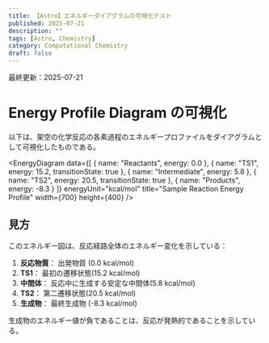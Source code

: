```yaml
---
title: 【Astro】エネルギーダイアグラムの可視化テスト
published: 2025-07-21
description: ""
tags: [Astro, Chemistry]
category: Computational Chemistry
draft: false
---
```

最終更新：2025-07-21


# Energy Profile Diagram の可視化


以下は、架空の化学反応の各素過程のエネルギープロファイルをダイアグラムとして可視化したものである。

<EnergyDiagram
  data={[
    { name: "Reactants", energy: 0.0 },
    { name: "TS1", energy: 15.2, transitionState: true },
    { name: "Intermediate", energy: 5.8 },
    { name: "TS2", energy: 20.5, transitionState: true },
    { name: "Products", energy: -8.3 }
  ]}
  energyUnit="kcal/mol"
  title="Sample Reaction Energy Profile"
  width={700}
  height={400}
/>

## 見方

このエネルギー図は、反応経路全体のエネルギー変化を示している：

1. **反応物質**： 出発物質 (0.0 kcal/mol)
2. **TS1**： 最初の遷移状態(15.2 kcal/mol)
3. **中間体**： 反応中に生成する安定な中間体(5.8 kcal/mol)
4. **TS2**： 第二遷移状態(20.5 kcal/mol)
5. **生成物**： 最終生成物 (-8.3 kcal/mol)

生成物のエネルギー値が負であることは、反応が発熱的であることを示している。

